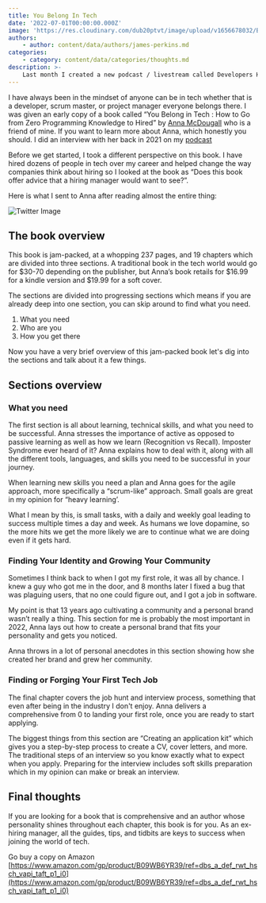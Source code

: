 ```yaml
---
title: You Belong In Tech 
date: '2022-07-01T00:00:00.000Z'
image: 'https://res.cloudinary.com/dub20ptvt/image/upload/v1656678032/Blog%20Posts/you-belong-in-tech/vof2ydh1rrorusedmc04.png'
authors:
    - author: content/data/authors/james-perkins.md
categories:
    - category: content/data/categories/thoughts.md
description: >-
    Last month I created a new podcast / livestream called Developers Hangout which is a weekly livestreamed podcast where I hangout with guests and chat for 90 minutes. I thought now would be the time to how this ended up happening and why
---
```


I have always been in the mindset of anyone can be in tech whether that is a developer, scrum master, or project manager everyone belongs there. I was given an early copy of a book called “You Belong in Tech : How to Go from Zero Programming Knowledge to Hired” by [Anna McDougall](https://twitter.com/AnnaJMcDougall) who is a friend of mine. If you want to learn more about Anna, which honestly you should. I did an interview with her back in 2021 on my [podcast](https://developershangoutpodcast.com/episodes/anna-mcdougall)

Before we get started, I took a different perspective on this book. I have hired dozens of people in tech over my career and helped change the way companies think about hiring so I looked at the book as “Does this book offer advice that a hiring manager would want to see?”.

Here is what I sent to Anna after reading almost the entire thing:

![Twitter Image](https://res.cloudinary.com/dub20ptvt/image/upload/v1656677570/Blog%20Posts/you-belong-in-tech/hlxqnbj1ugsjqv1kqp5n.png)

## The book overview

This book is jam-packed, at a whopping 237 pages, and 19 chapters which are divided into three sections. A traditional book in the tech world would go for $30-70 depending on the publisher, but Anna’s book retails for $16.99 for a kindle version and $19.99 for a soft cover. 

The sections are divided into progressing sections which means if you are already deep into one section, you can skip around to find what you need.

1. What you need
2. Who are you 
3. How you get there

Now you have a very brief overview of this jam-packed book let's dig into the sections and talk about it a few things. 

## Sections overview

### What you need

The first section is all about learning, technical skills, and what you need to be successful.  Anna stresses the importance of active as opposed to passive learning as well as how we learn (Recognition vs Recall). Imposter Syndrome ever heard of it? Anna explains how to deal with it, along with all the different tools, languages, and skills you need to be successful in your journey. 

When learning new skills you need a plan and Anna goes for the agile approach, more specifically a “scrum-like” approach. Small goals are great in my opinion for “heavy learning’. 

What I mean by this, is small tasks, with a daily and weekly goal leading to success multiple times a day and week. As humans we love dopamine, so the more hits we get the more likely we are to continue what we are doing even if it gets hard. 

### Finding Your Identity and Growing Your Community

Sometimes I think back to when I got my first role, it was all by chance. I knew a guy who got me in the door, and 8 months later I fixed a bug that was plaguing users, that no one could figure out,  and I got a job in software. 

My point is that 13 years ago cultivating a community and a personal brand wasn’t really a thing. This section for me is probably the most important in 2022, Anna lays out how to create a personal brand that fits your personality and gets you noticed. 

Anna throws in a lot of personal anecdotes in this section showing how she created her brand and grew her community. 

### Finding or Forging Your First Tech Job

The final chapter covers the job hunt and interview process, something that even after being in the industry I don't enjoy. Anna delivers a comprehensive from 0 to landing your first role, once you are ready to start applying. 

The biggest things from this section are “Creating an application kit” which gives you a step-by-step process to create a CV, cover letters, and more. The traditional steps of an interview so you know exactly what to expect when you apply. Preparing for the interview includes soft skills preparation which in my opinion can make or break an interview. 

## Final thoughts

If you are looking for a book that is comprehensive and an author whose personality shines throughout each chapter, this book is for you. As an ex-hiring manager, all the guides, tips, and tidbits are keys to success when joining the world of tech. 

Go buy a copy on Amazon [https://www.amazon.com/gp/product/B09WB6YR39/ref=dbs_a_def_rwt_hsch_vapi_taft_p1_i0](https://www.amazon.com/gp/product/B09WB6YR39/ref=dbs_a_def_rwt_hsch_vapi_taft_p1_i0)